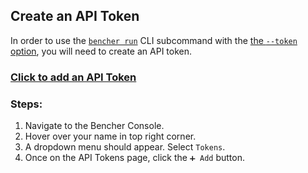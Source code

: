 ## Create an API Token

In order to use the
<code><a href="/docs/explanation/bencher-run/">bencher run</a></code> CLI subcommand
with the [the `--token` option][token option],
you will need to create an API token.

<h3><a id="add-api-token" href="/console/users/tokens/add?back=aHR0cHM6Ly9iZW5jaGVyLmRldi9kb2NzL2hvdy10by9jbGFpbS8jY3JlYXRlLWFuLWFwaS10b2tlbg==">Click to add an API Token</a></h3>

### Steps:

1. Navigate to the Bencher Console.
2. Hover over your name in top right corner.
3. A dropdown menu should appear. Select `Tokens`.
4. Once on the API Tokens page, click the `➕ Add` button.

[token option]: /docs/explanation/bencher-run/#--token-token
